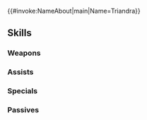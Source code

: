 {{#invoke:NameAbout|main|Name=Triandra}}{{HeroPage Tabs}}
{{Hero Infobox
|Name=Triandra
|Title=Reverent Dream
|WeaponType=Red Sword
|MoveType=Flying
|Origin=Fire Emblem Heroes
|Gender=Female
|actorEN=Lexi Klein
|actorJP=井口裕香
|artist=いちかわはる
|additionDate=October 16, 2023
|releaseDate=October 16, 2023
|cv1=0
|cv2=400400
|TagID=スカビオサ2
|InternalID=1010
|Properties=attuned,refresher,hat
|description=A dökkálfr from Dökkálfheimr, the realm of nightmares. Delivers terrible dreams to mortals. Her connection with Peony has awakened a new power.
}}
{{Stats Page
|Lv1HP=17|Lv1ATK=14|Lv1SPD=7|Lv1DEF=5|Lv1RES=3
|GRHP=50|GRATK=70|GRSPD=90|GRDEF=50|GRRES=45
}}
==Skills==
===Weapons===
{{Weapons Table
|weapon1=Iron Sword
|weapon1Default=1
|weapon1Unlock=1
|weapon2=Steel Sword
|weapon2Default=2
|weapon2Unlock=2
|weapon3=Silver Sword
|weapon3Default=4
|weapon3Unlock=3
|weapon4=Flower of Tribute
|weapon4Default=5
|weapon4Unlock=5
}}
===Assists===
{{Assists Table
|assist1=Dance
|assist1Default=4
|assist1Unlock=3
|assist2=Harrowing Dream
|assist2Unlock=5
}}
===Specials===
{{Specials Table}}
===Passives===
{{Passives Table
|passiveA1=Atk/Spd Clash 1
|passiveA2=Atk/Spd Clash 2
|passiveA3=Atk/Spd Clash 3
|passiveA4=Atk/Spd Clash 4
|passiveA1Unlock=2
|passiveA2Unlock=3
|passiveA3Unlock=4
|passiveA4Unlock=5
|passiveB1=Flow Refresh 1
|passiveB2=Flow Refresh 2
|passiveB3=Flow Refresh 3
|passiveB4=Flow Refresh 4
|passiveB1Unlock=2
|passiveB2Unlock=3
|passiveB3Unlock=4
|passiveB4Unlock=5
|passiveC1=Spd/Def Rein 1
|passiveC2=Spd/Def Rein 2
|passiveC3=Spd/Def Rein 3
|passiveC4=Spd/Def Hold
|passiveC1Unlock=2
|passiveC2Unlock=3
|passiveC3Unlock=4
|passiveC4Unlock=5
|passiveX1=Death Blow Echo
|passiveX1Unlock=5
}}
{{Heroes Navbox}}